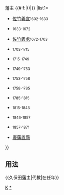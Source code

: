 {{Navbox
|bodyclass=hlist

|name=久保田藩主
|title=佐竹氏[[久保田藩]]{{#if:{{{1|}}}|{{{1|}}}|}}藩主 {{#if:{{{2|}}}|({{{2|}}})|}}
|list1=
*[[佐竹義宣]]<small>1602-1633</small>
*{{tsl|ja|佐竹義隆||佐竹義隆}}<small>1633-1672</small>
*[[佐竹義處]]<small>1672-1703</small>
*{{tsl|ja|佐竹義格||佐竹義格}}<small>1703-1715</small>
*{{tsl|ja|佐竹義峯||佐竹義峯}}<small>1715-1749</small>
*{{tsl|ja|佐竹義真||佐竹義真}}<small>1749-1753</small>
*{{tsl|ja|佐竹義明||佐竹義明}}<small>1753-1758</small>
*{{tsl|ja|佐竹義敦||佐竹義敦}}<small>1758-1785</small>
*{{tsl|ja|佐竹義和||佐竹義和}}<small>1785-1815</small>
*{{tsl|ja|佐竹義厚||佐竹義厚}}<small>1815-1846</small>
*{{tsl|ja|佐竹義睦||佐竹義睦}}<small>1846-1857</small>
*{{tsl|ja|佐竹義堯||佐竹義堯}}<small>1857-1871</small>
*[[廢藩置縣]]
}}<noinclude>
== 用法 ==
<nowiki>{{久保田藩主|代數|在任年}}</nowiki>
[[Category:歷代藩主模板|K]]
[[Category:久保田藩主|*]]
</noinclude>